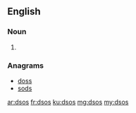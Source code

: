 ==English==

===Noun===
{{head|en|noun plural form}}

# {{plural of|dso|lang=en}}

===Anagrams===
* [[doss#English|doss]] 
* [[sods#English|sods]]

[[ar:dsos]]
[[fr:dsos]]
[[ku:dsos]]
[[mg:dsos]]
[[my:dsos]]